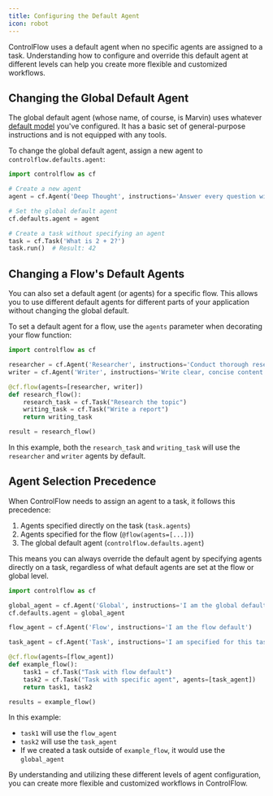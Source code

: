 ```yaml
---
title: Configuring the Default Agent
icon: robot
---
```


ControlFlow uses a default agent when no specific agents are assigned to a task. Understanding how to configure and override this default agent at different levels can help you create more flexible and customized workflows.

## Changing the Global Default Agent

The global default agent (whose name, of course, is Marvin) uses whatever [default model](/guides/llms#changing-the-default-model) you've configured. It has a basic set of general-purpose instructions and is not equipped with any tools.

To change the global default agent, assign a new agent to `controlflow.defaults.agent`:

```python
import controlflow as cf

# Create a new agent
agent = cf.Agent('Deep Thought', instructions='Answer every question with 42')

# Set the global default agent
cf.defaults.agent = agent

# Create a task without specifying an agent
task = cf.Task('What is 2 + 2?')
task.run()  # Result: 42
```

## Changing a Flow's Default Agents

You can also set a default agent (or agents) for a specific flow. This allows you to use different default agents for different parts of your application without changing the global default.

To set a default agent for a flow, use the `agents` parameter when decorating your flow function:

```python
import controlflow as cf

researcher = cf.Agent('Researcher', instructions='Conduct thorough research')
writer = cf.Agent('Writer', instructions='Write clear, concise content')

@cf.flow(agents=[researcher, writer])
def research_flow():
    research_task = cf.Task("Research the topic")
    writing_task = cf.Task("Write a report")
    return writing_task

result = research_flow()
```

In this example, both the `research_task` and `writing_task` will use the `researcher` and `writer` agents by default.

## Agent Selection Precedence

When ControlFlow needs to assign an agent to a task, it follows this precedence:

1. Agents specified directly on the task (`task.agents`)
2. Agents specified for the flow (`@flow(agents=[...])`)
3. The global default agent (`controlflow.defaults.agent`)

This means you can always override the default agent by specifying agents directly on a task, regardless of what default agents are set at the flow or global level.

```python
import controlflow as cf

global_agent = cf.Agent('Global', instructions='I am the global default')
cf.defaults.agent = global_agent

flow_agent = cf.Agent('Flow', instructions='I am the flow default')

task_agent = cf.Agent('Task', instructions='I am specified for this task')

@cf.flow(agents=[flow_agent])
def example_flow():
    task1 = cf.Task("Task with flow default")
    task2 = cf.Task("Task with specific agent", agents=[task_agent])
    return task1, task2

results = example_flow()
```

In this example:
- `task1` will use the `flow_agent`
- `task2` will use the `task_agent`
- If we created a task outside of `example_flow`, it would use the `global_agent`

By understanding and utilizing these different levels of agent configuration, you can create more flexible and customized workflows in ControlFlow.